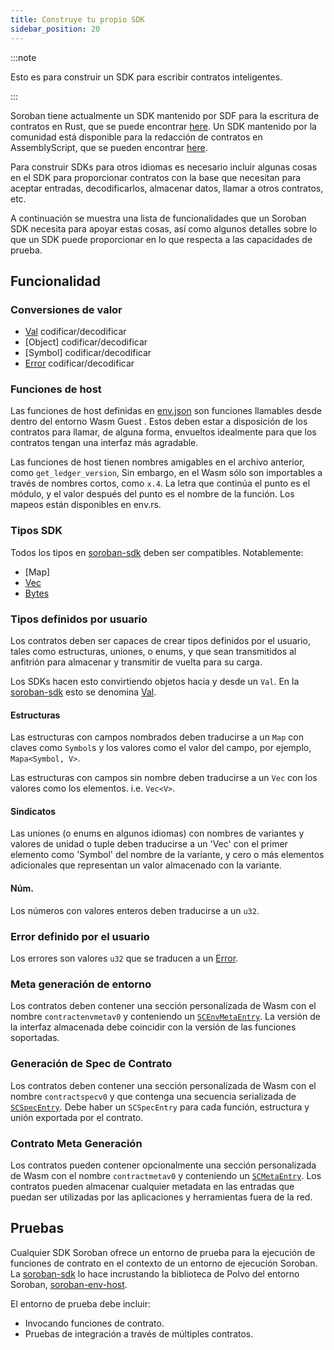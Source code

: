 ```yaml
---
title: Construye tu propio SDK
sidebar_position: 20
---
```


:::note

Esto es para construir un SDK para escribir contratos inteligentes.

:::

Soroban tiene actualmente un SDK mantenido por SDF para la escritura de contratos en Rust, que se puede encontrar [here][soroban-sdk]. Un SDK mantenido por la comunidad está disponible para la redacción de contratos en AssemblyScript, que se pueden encontrar [here][as-soroban-sdk].

Para construir SDKs para otros idiomas es necesario incluir algunas cosas en el SDK para proporcionar contratos con la base que necesitan para aceptar entradas, decodificarlos, almacenar datos, llamar a otros contratos, etc.

A continuación se muestra una lista de funcionalidades que un Soroban SDK necesita para apoyar estas cosas, así como algunos detalles sobre lo que un SDK puede proporcionar en lo que respecta a las capacidades de prueba.

## Funcionalidad

### Conversiones de valor

- [Val] codificar/decodificar
- [Object] codificar/decodificar
- [Symbol] codificar/decodificar
- [Error] codificar/decodificar

### Funciones de host

Las funciones de host definidas en [env.json] son funciones llamables desde dentro del entorno Wasm Guest . Estos deben estar a disposición de los contratos para llamar, de alguna forma, envueltos idealmente para que los contratos tengan una interfaz más agradable.

Las funciones de host tienen nombres amigables en el archivo anterior, como `get_ledger_version`, Sin embargo, en el Wasm sólo son importables a través de nombres cortos, como `x.4`. La letra que continúa el punto es el módulo, y el valor después del punto es el nombre de la función. Los mapeos están disponibles en env.rs.

### Tipos SDK

Todos los tipos en [soroban-sdk](https://docs.rs/soroban-sdk) deben ser compatibles. Notablemente:

- [Map]
- [Vec]
- [Bytes]

### Tipos definidos por usuario

Los contratos deben ser capaces de crear tipos definidos por el usuario, tales como estructuras, uniones, o enums, y que sean transmitidos al anfitrión para almacenar y transmitir de vuelta para su carga.

Los SDKs hacen esto convirtiendo objetos hacia y desde un `Val`. En la [soroban-sdk] esto se denomina [Val].

#### Estructuras

Las estructuras con campos nombrados deben traducirse a un `Map` con claves como `Symbol`s y los valores como el valor del campo, por ejemplo, `Mapa<Symbol, V>`.

Las estructuras con campos sin nombre deben traducirse a un `Vec` con los valores como los elementos. i.e. `Vec<V>`.

#### Sindicatos

Las uniones (o enums en algunos idiomas) con nombres de variantes y valores de unidad o tuple deben traducirse a un 'Vec' con el primer elemento como 'Symbol' del nombre de la variante, y cero o más elementos adicionales que representan un valor almacenado con la variante.

#### Núm.

Los números con valores enteros deben traducirse a un `u32`.

### Error definido por el usuario

Los errores son valores `u32` que se traducen a un [Error].

### Meta generación de entorno

Los contratos deben contener una sección personalizada de Wasm con el nombre `contractenvmetav0` y conteniendo un [`SCEnvMetaEntry`]. La versión de la interfaz almacenada debe coincidir con la versión de las funciones soportadas.

### Generación de Spec de Contrato

Los contratos deben contener una sección personalizada de Wasm con el nombre `contractspecv0` y que contenga una secuencia serializada de [`SCSpecEntry`]. Debe haber un `SCSpecEntry` para cada función, estructura y unión exportada por el contrato.

### Contrato Meta Generación

Los contratos pueden contener opcionalmente una sección personalizada de Wasm con el nombre `contractmetav0` y conteniendo un [`SCMetaEntry`]. Los contratos pueden almacenar cualquier metadata en las entradas que puedan ser utilizadas por las aplicaciones y herramientas fuera de la red.

## Pruebas

Cualquier SDK Soroban ofrece un entorno de prueba para la ejecución de funciones de contrato en el contexto de un entorno de ejecución Soroban. La [soroban-sdk] lo hace incrustando la biblioteca de Polvo del entorno Soroban, [soroban-env-host].

El entorno de prueba debe incluir:

- Invocando funciones de contrato.
- Pruebas de integración a través de múltiples contratos.

[soroban-sdk]: https://docs.rs/soroban-sdk
[as-soroban-sdk]: https://github.com/Soneso/as-soroban-sdk
[soroban-env-host]: https://github.com/stellar/rs-soroban-env
[val]: https://github.com/stellar/rs-soroban-env/blob/main/soroban-env-common/src/val.rs
[error]: https://github.com/stellar/rs-soroban-env/blob/main/soroban-env-common/src/error.rs
[objeto]: https://github.com/stellar/rs-soroban-env/blob/main/soroban-env-common/src/object.rs
[símbolo]: https://github.com/stellar/rs-soroban-env/blob/main/soroban-env-common/src/symbol.rs
[env.json]: https://github.com/stellar/rs-soroban-env/blob/main/soroban-env-common/env.json
[mapa]: https://github.com/stellar/rs-soroban-sdk/blob/main/soroban-sdk/src/map.rs
[vec]: https://github.com/stellar/rs-soroban-sdk/blob/main/soroban-sdk/src/vec.rs
[bytes]: https://github.com/stellar/rs-soroban-sdk/blob/main/soroban-sdk/src/bytes.rs
[`scenvmetaentry`]: https://github.com/stellar/stellar-xdr/blob/next/Stellar-contract-env-meta.x
[`scspecentry`]: https://github.com/stellar/stellar-xdr/blob/next/Stellar-contract-spec.x
[`scmetaentry`]: https://github.com/stellar/stellar-xdr/blob/next/Stellar-contract-meta.x

